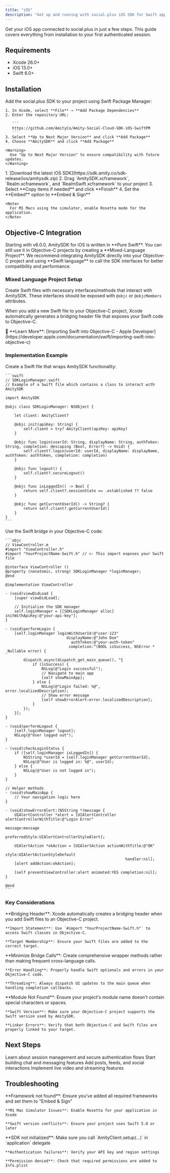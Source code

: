 ```yaml
---
title: "iOS"
description: "Get up and running with social.plus iOS SDK for Swift applications in minutes."
---
```


Get your iOS app connected to social.plus in just a few steps. This guide covers everything from installation to your first authenticated session.

## Requirements

- Xcode 26.0+
- iOS 13.0+
- Swift 6.0+

## Installation

<Tabs>
  <Tab title="Swift Package Manager (Recommended)">
    Add the social.plus SDK to your project using Swift Package Manager:

    1. In Xcode, select **File** → **Add Package Dependencies**
    2. Enter the repository URL:

       ```
       https://github.com/AmityCo/Amity-Social-Cloud-SDK-iOS-SwiftPM
       ```
    3. Select **Up to Next Major Version** and click **Add Package**
    4. Choose **AmitySDK** and click **Add Package**

    <Warning>
      Use "Up to Next Major Version" to ensure compatibility with future updates.
    </Warning>
  </Tab>
  <Tab title="Manual Installation">
    1. [Download the latest iOS SDK](https://sdk.amity.co/sdk-release/ios/amitysdk.zip)
    2. Drag `AmitySDK.xcframework`, `Realm.xcframework`, and `RealmSwift.xcframework` to your project
    3. Select **Copy items if needed** and click **Finish**
    4. Set the **Embed** option to **Embed & Sign**

    <Note>
      For M1 Macs using the simulator, enable Rosetta mode for the application.
    </Note>
  </Tab>
</Tabs>

## Objective-C Integration

<Info>
  Starting with v6.0.0, AmitySDK for iOS is written in **Pure Swift**. You can still use it in Objective-C projects by creating a **Mixed-Language Project**.
</Info>

<Warning>
  We recommend integrating AmitySDK directly into your Objective-C project and using **Swift language** to call the SDK interfaces for better compatibility and performance.
</Warning>

### Mixed Language Project Setup

Create Swift files with necessary interfaces/methods that interact with AmitySDK. These interfaces should be exposed with `@objc` or `@objcMembers` attributes.

When you add a new Swift file to your Objective-C project, Xcode automatically generates a bridging header file that exposes your Swift code to Objective-C.

<Note>
  📖 **Learn More**: [Importing Swift into Objective-C - Apple Developer](https://developer.apple.com/documentation/swift/importing-swift-into-objective-c)
</Note>

### Implementation Example

<Tabs>
  <Tab title="Swift Bridge File">
    Create a Swift file that wraps AmitySDK functionality:

    ```swift
    // SDKLoginManager.swift
    // Example of a Swift file which contains a class to interact with AmitySDK
    
    import AmitySDK
    
    @objc class SDKLoginManager: NSObject {
        
        let client: AmityClient?
        
        @objc init(apiKey: String) {
            self.client = try? AmityClient(apiKey: apiKey)
        }
        
        @objc func login(userId: String, displayName: String, authToken: String, completion: @escaping (Bool, Error?) -> Void) {
            self.client?.login(userId: userId, displayName: displayName, authToken: authToken, completion: completion)
        }
        
        @objc func logout() {
            self.client?.secureLogout()
        }
        
        @objc func isLoggedIn() -> Bool {
            return self.client?.sessionState == .established ?? false
        }
        
        @objc func getCurrentUserId() -> String? {
            return self.client?.getCurrentUserId()
        }
    }
    ```
  </Tab>
  <Tab title="Objective-C Usage">
    Use the Swift bridge in your Objective-C code:

    ```objc
    // ViewController.m
    #import "ViewController.h"
    #import "YourProjectName-Swift.h" // <- This import exposes your Swift file
    
    @interface ViewController ()
    @property (nonatomic, strong) SDKLoginManager *loginManager;
    @end
    
    @implementation ViewController
    
    - (void)viewDidLoad {
        [super viewDidLoad];
        
        // Initialize the SDK manager
        self.loginManager = [[SDKLoginManager alloc] initWithApiKey:@"your-api-key"];
    }
    
    - (void)performLogin {
        [self.loginManager loginWithUserId:@"user-123" 
                               displayName:@"John Doe" 
                                 authToken:@"your-auth-token" 
                                completion:^(BOOL isSuccess, NSError * _Nullable error) {
            
            dispatch_async(dispatch_get_main_queue(), ^{
                if (isSuccess) {
                    NSLog(@"Login successful");
                    // Navigate to main app
                    [self showMainApp];
                } else {
                    NSLog(@"Login failed: %@", error.localizedDescription);
                    // Show error message
                    [self showErrorAlert:error.localizedDescription];
                }
            });
        }];
    }
    
    - (void)performLogout {
        [self.loginManager logout];
        NSLog(@"User logged out");
    }
    
    - (void)checkLoginStatus {
        if ([self.loginManager isLoggedIn]) {
            NSString *userId = [self.loginManager getCurrentUserId];
            NSLog(@"User is logged in: %@", userId);
        } else {
            NSLog(@"User is not logged in");
        }
    }
    
    // Helper methods
    - (void)showMainApp {
        // Your navigation logic here
    }
    
    - (void)showErrorAlert:(NSString *)message {
        UIAlertController *alert = [UIAlertController alertControllerWithTitle:@"Login Error"
                                                                       message:message
                                                                preferredStyle:UIAlertControllerStyleAlert];
        
        UIAlertAction *okAction = [UIAlertAction actionWithTitle:@"OK"
                                                           style:UIAlertActionStyleDefault
                                                         handler:nil];
        [alert addAction:okAction];
        
        [self presentViewController:alert animated:YES completion:nil];
    }
    
    @end
    ```
  </Tab>
</Tabs>

### Key Considerations

<AccordionGroup>
  <Accordion title="Project Configuration" icon="gear">
    **Bridging Header**: Xcode automatically creates a bridging header when you add Swift files to an Objective-C project.

    **Import Statement**: Use `#import "YourProjectName-Swift.h"` to access Swift classes in Objective-C.

    **Target Membership**: Ensure your Swift files are added to the correct target.
  </Accordion>
  <Accordion title="Performance Tips" icon="zap">
    **Minimize Bridge Calls**: Create comprehensive wrapper methods rather than making frequent cross-language calls.

    **Error Handling**: Properly handle Swift optionals and errors in your Objective-C code.

    **Threading**: Always dispatch UI updates to the main queue when handling completion callbacks.
  </Accordion>
  <Accordion title="Common Issues" icon="exclamation-triangle">
    **Module Not Found**: Ensure your project's module name doesn't contain special characters or spaces.

    **Swift Version**: Make sure your Objective-C project supports the Swift version used by AmitySDK.

    **Linker Errors**: Verify that both Objective-C and Swift files are properly linked to your target.
  </Accordion>
</AccordionGroup>

## Next Steps

<CardGroup cols={2}>
  <Card title="Authentication Guide" icon="shield-check" href="/social-plus-sdk/getting-started/authentication">
    Learn about session management and secure authentication flows
  </Card>
  <Card title="Chat Features" icon="message" href="/social-plus-sdk/chat/overview">
    Start building chat and messaging features
  </Card>
  <Card title="Social Features" icon="users" href="/social-plus-sdk/social/README">
    Add posts, feeds, and social interactions
  </Card>
  <Card title="Video Streaming" icon="video" href="/social-plus-sdk/video-new/overview">
    Implement live video and streaming features
  </Card>
</CardGroup>

## Troubleshooting

<AccordionGroup>
  <Accordion title="Build Issues" icon="wrench">
    **Framework not found**: Ensure you've added all required frameworks and set them to "Embed & Sign"

    **M1 Mac Simulator Issues**: Enable Rosetta for your application in Xcode

    **Swift version conflicts**: Ensure your project uses Swift 5.0 or later
  </Accordion>
  <Accordion title="Runtime Issues" icon="bug">
    **SDK not initialized**: Make sure you call `AmityClient.setup(...)` in `application` delegate

    **Authentication failures**: Verify your API key and region settings

    **Permission denied**: Check that required permissions are added to Info.plist
  </Accordion>
</AccordionGroup>